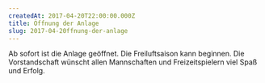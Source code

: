 ```yaml
---
createdAt: 2017-04-20T22:00:00.000Z
title: Öffnung der Anlage
slug: 2017-04-20ffnung-der-anlage
---
```


Ab sofort ist die Anlage geöffnet. Die Freiluftsaison kann beginnen. Die Vorstandschaft wünscht allen Mannschaften und Freizeitspielern viel Spaß und Erfolg.

